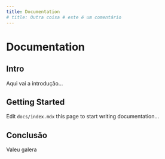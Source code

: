 ```yaml
---
title: Documentation
# title: Outra coisa # este é um comentário
---
```


# Documentation

## Intro

Aqui vai a introdução...

## Getting Started

Edit `docs/index.mdx` this page to start writing documentation...

## Conclusão

Valeu galera
